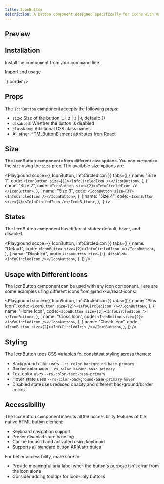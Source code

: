 ```yaml
---
title: IconButton
description: A button component designed specifically for icons with various sizes and states.
---
```


## Preview

<Preview>
  <Flex
    style={{
      flexDirection: "row",
      alignItems: "center",
      gap: "8px",
    }}
  >
    <IconButton size={4}>
      <InfoCircledIcon />
    </IconButton>
  </Flex>
</Preview>

## Installation

Install the component from your command line.

<LiveProvider>
  <LiveEditor code={`npm install @raystack/apsara`} border />
</LiveProvider>

Import and usage.

<LiveProvider>
    <LiveEditor code={`

<IconButton size={2}>
  <InfoCircledIcon />
</IconButton>
`} border />
</LiveProvider>

## Props

The `IconButton` component accepts the following props:

- `size`: Size of the button (`1` | `2` | `3` | `4`, default: 2)
- `disabled`: Whether the button is disabled
- `className`: Additional CSS class names
- All other HTMLButtonElement attributes from React

## Size

The IconButton component offers different size options. You can customize the size using the `size` prop. The available size options are:

<Playground
  scope={{ IconButton, InfoCircledIcon }}
  tabs={[
    {
      name: "Size 1",
      code: `<IconButton size={1}><InfoCircledIcon /></IconButton>`,
    },
    {
      name: "Size 2",
      code: `<IconButton size={2}><InfoCircledIcon /></IconButton>`,
    },
    {
      name: "Size 3",
      code: `<IconButton size={3}><InfoCircledIcon /></IconButton>`,
    },
    {
      name: "Size 4",
      code: `<IconButton size={4}><InfoCircledIcon /></IconButton>`,
    },
  ]}
/>

## States

The IconButton component has different states: default, hover, and disabled.

<Playground
  scope={{ IconButton, InfoCircledIcon }}
  tabs={[
    {
      name: "Default",
      code: `<IconButton size={2}><InfoCircledIcon /></IconButton>`,
    },
    {
      name: "Disabled",
      code: `<IconButton size={2} disabled><InfoCircledIcon /></IconButton>`,
    },
  ]}
/>

## Usage with Different Icons

The IconButton component can be used with any icon component. Here are some examples using different icons from @radix-ui/react-icons:

<Playground
  scope={{ IconButton, InfoCircledIcon }}
  tabs={[
    {
      name: "Plus Icon",
      code: `<IconButton size={2}><InfoCircledIcon /></IconButton>`,
    },
    {
      name: "Home Icon",
      code: `<IconButton size={2}><InfoCircledIcon /></IconButton>`,
    },
    {
      name: "Cross Icon",
      code: `<IconButton size={2}><InfoCircledIcon /></IconButton>`,
    },
    {
      name: "Check Icon",
      code: `<IconButton size={2}><InfoCircledIcon /></IconButton>`,
    },
  ]}
/>

## Styling

The IconButton uses CSS variables for consistent styling across themes:

- Background color uses `--rs-color-background-base-primary`
- Border color uses `--rs-color-border-base-primary`
- Text color uses `--rs-color-text-base-primary`
- Hover state uses `--rs-color-background-base-primary-hover`
- Disabled state uses reduced opacity and different background/border colors

## Accessibility

The IconButton component inherits all the accessibility features of the native HTML button element:

- Keyboard navigation support
- Proper disabled state handling
- Can be focused and activated using keyboard
- Supports all standard button ARIA attributes

For better accessibility, make sure to:

- Provide meaningful aria-label when the button's purpose isn't clear from the icon alone
- Consider adding tooltips for icon-only buttons
